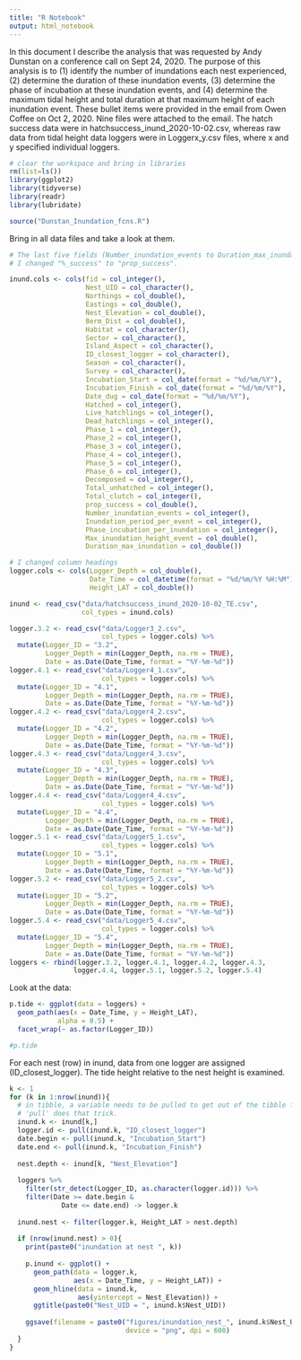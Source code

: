 ```yaml
---
title: "R Notebook"
output: html_notebook
---
```


In this document I describe the analysis that was requested by Andy Dunstan on a conference call on Sept 24, 2020. The purpose of this analysis is to (1) identify the number of inundations each nest experienced, (2) determine the duration of these inundation events, (3) determine the phase of incubation at these inundation events, and (4) determine the maximum tidal height and total duration at that maximum height of each inundation event. These bullet items were provided in the email from Owen Coffee on Oct 2, 2020. Nine files were attached to the email. The hatch success data were in hatchsuccess_inund_2020-10-02.csv, whereas raw data from tidal height data loggers were in Loggerx_y.csv files, where x and y specified individual loggers. 


```r
# clear the workspace and bring in libraries
rm(list=ls())
library(ggplot2)
library(tidyverse)
library(readr)
library(lubridate)

source("Dunstan_Inundation_fcns.R")
```

Bring in all data files and take a look at them.

```r
# The last five fields (Number_inundation_events to Duration_max_inundation) are empty.
# I changed "%_success" to "prop_success".

inund.cols <- cols(fid = col_integer(),
                   Nest_UID = col_character(),
                   Northings = col_double(),
                   Eastings = col_double(),
                   Nest_Elevation = col_double(),
                   Berm_Dist = col_double(),
                   Habitat = col_character(),
                   Sector = col_character(),
                   Island_Aspect = col_character(),
                   ID_closest_logger = col_character(),
                   Season = col_character(),
                   Survey = col_character(),
                   Incubation_Start = col_date(format = "%d/%m/%Y"),
                   Incubation_Finish = col_date(format = "%d/%m/%Y"),
                   Date_dug = col_date(format = "%d/%m/%Y"),
                   Hatched = col_integer(),
                   Live_hatchlings = col_integer(),
                   Dead_hatchlings = col_integer(),
                   Phase_1 = col_integer(),
                   Phase_2 = col_integer(),
                   Phase_3 = col_integer(),
                   Phase_4 = col_integer(),
                   Phase_5 = col_integer(),
                   Phase_6 = col_integer(),
                   Decomposed = col_integer(),
                   Total_unhatched = col_integer(),
                   Total_clutch = col_integer(),
                   prop_success = col_double(),
                   Number_inundation_events = col_integer(),
                   Inundation_period_per_event = col_integer(),
                   Phase_incubation_per_inundation = col_integer(),
                   Max_inundation_height_event = col_double(),
                   Duration_max_inundation = col_double())

# I changed column headings 
logger.cols <- cols(Logger_Depth = col_double(),
                    Date_Time = col_datetime(format = "%d/%m/%Y %H:%M"),
                    Height_LAT = col_double())

inund <- read_csv("data/hatchsuccess_inund_2020-10-02_TE.csv", 
                  col_types = inund.cols)

logger.3.2 <- read_csv("data/Logger3_2.csv",
                       col_types = logger.cols) %>%
  mutate(Logger_ID = "3.2",
         Logger_Depth = min(Logger_Depth, na.rm = TRUE),
         Date = as.Date(Date_Time, format = "%Y-%m-%d"))
logger.4.1 <- read_csv("data/Logger4_1.csv",
                       col_types = logger.cols) %>%
  mutate(Logger_ID = "4.1",
         Logger_Depth = min(Logger_Depth, na.rm = TRUE),
         Date = as.Date(Date_Time, format = "%Y-%m-%d"))
logger.4.2 <- read_csv("data/Logger4_2.csv",
                       col_types = logger.cols) %>%
  mutate(Logger_ID = "4.2",
         Logger_Depth = min(Logger_Depth, na.rm = TRUE),
         Date = as.Date(Date_Time, format = "%Y-%m-%d"))
logger.4.3 <- read_csv("data/Logger4_3.csv",
                       col_types = logger.cols) %>%
  mutate(Logger_ID = "4.3",
         Logger_Depth = min(Logger_Depth, na.rm = TRUE),
         Date = as.Date(Date_Time, format = "%Y-%m-%d"))
logger.4.4 <- read_csv("data/Logger4_4.csv",
                       col_types = logger.cols) %>%
  mutate(Logger_ID = "4.4",
         Logger_Depth = min(Logger_Depth, na.rm = TRUE),
         Date = as.Date(Date_Time, format = "%Y-%m-%d"))
logger.5.1 <- read_csv("data/Logger5_1.csv",
                       col_types = logger.cols) %>%
  mutate(Logger_ID = "5.1",
         Logger_Depth = min(Logger_Depth, na.rm = TRUE),
         Date = as.Date(Date_Time, format = "%Y-%m-%d"))
logger.5.2 <- read_csv("data/Logger5_2.csv",
                       col_types = logger.cols) %>%
  mutate(Logger_ID = "5.2",
         Logger_Depth = min(Logger_Depth, na.rm = TRUE),
         Date = as.Date(Date_Time, format = "%Y-%m-%d"))
logger.5.4 <- read_csv("data/Logger5_4.csv",
                       col_types = logger.cols) %>%
  mutate(Logger_ID = "5.4",
         Logger_Depth = min(Logger_Depth, na.rm = TRUE),
         Date = as.Date(Date_Time, format = "%Y-%m-%d"))
loggers <- rbind(logger.3.2, logger.4.1, logger.4.2, logger.4.3,
                logger.4.4, logger.5.1, logger.5.2, logger.5.4)
```

Look at the data:

```r
p.tide <- ggplot(data = loggers) + 
  geom_path(aes(x = Date_Time, y = Height_LAT),
            alpha = 0.5) + 
  facet_wrap(~ as.factor(Logger_ID))

#p.tide
```

For each nest (row) in inund, data from one logger are assigned (ID_closest_logger). The tide height relative to the nest height is examined.

```r

k <- 1
for (k in 1:nrow(inund)){
  # in tibble, a variable needs to be pulled to get out of the tibble format
  # 'pull' does that trick.
  inund.k <- inund[k,]
  logger.id <- pull(inund.k, "ID_closest_logger")
  date.begin <- pull(inund.k, "Incubation_Start")
  date.end <- pull(inund.k, "Incubation_Finish")
  
  nest.depth <- inund[k, "Nest_Elevation"]
  
  loggers %>% 
    filter(str_detect(Logger_ID, as.character(logger.id))) %>%
    filter(Date >= date.begin & 
             Date <= date.end) -> logger.k
  
  inund.nest <- filter(logger.k, Height_LAT > nest.depth)
  
  if (nrow(inund.nest) > 0){
    print(paste0("inundation at nest ", k))
    
    p.inund <- ggplot() +
      geom_path(data = logger.k,
                aes(x = Date_Time, y = Height_LAT)) +
      geom_hline(data = inund.k,
                 aes(yintercept = Nest_Elevation)) +
      ggtitle(paste0("Nest_UID = ", inund.k$Nest_UID))
    
    ggsave(filename = paste0("figures/inundation_nest_", inund.k$Nest_UID, ".png"),
                             device = "png", dpi = 600)
  }            
}

```

